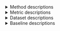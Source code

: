 
<details><summary>Method descriptions</summary>

```r
#| echo: false
# show each method just once
lines <- pmap_chr(method_info, function(method_name, method_description, paper_reference, code_url, code_version, ...) {
  links <- c()
  if (!is.na(code_url)) {
    links <- c(links, glue::glue(" [Docs]({code_url})"))
  }
  version_label <- 
    if (!is.na(code_version)) {
      glue::glue(" Software version {code_version}.")
    } else {
      ""
    }
  ref <- 
    if (!is.na(paper_reference)) {
      paste0("<sup>", cite_fun(paper_reference, "html"), "</sup>")
    } else {
      ""
    }
  links_label <- glue::glue(" Links: {paste(links, collapse = ', ')}.")
  summ <- (method_description %|% "Missing 'method_description'") %>% str_replace_all("\\. *$", "")
  glue::glue("* **{method_name}**{ref}: {summ}.{version_label}{links_label}")
})
knitr::asis_output(lines)
```
</details>

<details><summary>Metric descriptions</summary>

```r
#| echo: false
lines <- pmap_chr(metric_info, function(metric_name, metric_description, paper_reference, ...) {
  ref <- 
    if (!is.na(paper_reference)) {
      paste0("<sup>", cite_fun(paper_reference, "html"), "</sup>")
    } else {
      ""
    }
  summ <- (metric_description %|% "Missing 'metric_description'") %>% str_replace_all("\\. *$", "")
  glue::glue("* **{metric_name}**{ref}: {summ}.")
})
knitr::asis_output(lines)
```
</details>

<details><summary>Dataset descriptions</summary>

```r
#| echo: false
lines <- pmap_chr(dataset_info, function(dataset_name, dataset_description, data_reference, ...) {
  ref <- 
    if (!is.na(data_reference)) {
      paste0("<sup>", cite_fun(data_reference, "html"), "</sup>")
    } else {
      ""
    }
  summ <- (dataset_description %|% "Missing 'dataset_description'") %>% str_replace_all("\\. *$", "")
  glue::glue("* **{dataset_name}**{ref}: {summ}.")
})
knitr::asis_output(lines)
```
</details>

<details><summary>Baseline descriptions</summary>

```r
#| echo: false
baselines <- method_info %>% filter(is_baseline)
lines <- pmap_chr(baselines, function(method_name, method_description, reference, code_url, ...) {
  summ <- (method_description %|% "Missing 'method_description'") %>% str_replace_all("\\. *$", "")
  glue::glue("* **{method_name}**: {summ}.")
})
knitr::asis_output(lines)
```
</details>
